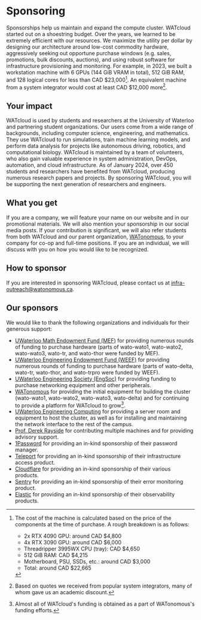 # Sponsoring

Sponsorships help us maintain and expand the compute cluster. WATcloud started out on a shoestring budget. Over the years, we learned to be extremely efficient with our resources. We maximize the utility per dollar by designing our architecture around low-cost commodity hardware, aggressively seeking out opportune purchase windows (e.g. sales, promotions, bulk discounts, auctions), and using robust software for infrastructure provisioning and monitoring. For example, in 2023, we built a workstation machine with 6 GPUs (144 GiB VRAM in total), 512 GiB RAM, and 128 logical cores for less than CAD \$23,000[^trpro-cost]. An equivalent machine from a system integrator would cost at least CAD \$12,000 more[^system-integrator-quote].

[^trpro-cost]: The cost of the machine is calculated based on the price of the components at the time of purchase. A rough breakdown is as follows:
    - 2x RTX 4090 GPU: around CAD \$4,800
    - 4x RTX 3090 GPU: around CAD \$6,000
    - Threadripper 3995WX CPU (tray): CAD \$4,650
    - 512 GiB RAM: CAD \$4,215
    - Motherboard, PSU, SSDs, etc.: around CAD \$3,000
    - Total: around CAD \$22,665

[^system-integrator-quote]: Based on quotes we received from popular system integrators, many of whom gave us an academic discount.

## Your impact

WATcloud is used by students and researchers at the University of Waterloo and partnering student organizations. Our users come from a wide range of backgrounds, including computer science, engineering, and mathematics. They use WATcloud to run simulations, train machine learning models, and perform data analysis for projects like autonomous driving, robotics, and computational biology. WATcloud is maintained by a team of volunteers, who also gain valuable experience in system administration, DevOps, automation, and cloud infrastructure. As of January 2024, over 450 students and researchers have benefited from WATcloud, producing numerous research papers and projects. By sponsoring WATcloud, you will be supporting the next generation of researchers and engineers.

## What you get

If you are a company, we will feature your name on our website and in our promotional materials. We will also mention your sponsorship in our social media posts. If your contribution is significant, we will also refer students from both WATcloud and our parent organization, [WATonomous](https://watonomous.ca), to your company for co-op and full-time positions. If you are an individual, we will discuss with you on how you would like to be recognized.

## How to sponsor

If you are interested in sponsoring WATcloud, please contact us at infra-outreach@watonomous.ca.

## Our sponsors

We would like to thank the following organizations and individuals for their generous support:

- [UWaterloo Math Endowment Fund (MEF)](https://uwaterloo.ca/math-endowment-fund/) for providing numerous rounds of funding to purchase hardware (parts of wato-wato1, wato-wato2, wato-wato3, wato-tr, and wato-thor were funded by MEF).
- [UWaterloo Engineering Endowment Fund (WEEF)](https://uwaterloo.ca/engineering-endowment-foundation/) for providing numerous rounds of funding to purchase hardware (parts of wato-delta, wato-tr, wato-thor, and wato-trpro were funded by WEEF).
- [UWaterloo Engineering Society (EngSoc)](https://engsoc.uwaterloo.ca) for providing funding to purchase networking equipment and other peripherals.
- [WATonomous](https://watonomous.ca) for providing the initial equipment for building the cluster (wato-wato1, wato-wato2, wato-wato3, wato-delta) and for continuing to provide a platform for WATcloud to grow[^wato-funding].
- [UWaterloo Engineering Computing](https://uwaterloo.ca/engineering-computing/) for providing a server room and equipment to host the cluster, as well as for installing and maintaining the network interface to the rest of the campus.
- [Prof. Derek Rayside](https://uwaterloo.ca/electrical-computer-engineering/profile/drayside) for contributing multiple machines and for providing advisory support.
- [1Password](https://1password.com) for providing an in-kind sponsorship of their password manager.
- [Teleport](https://goteleport.com) for providing an in-kind sponsorship of their infrastructure access product.
- [Cloudflare](https://cloudflare.com) for providing an in-kind sponsorship of their various products.
- [Sentry](https://sentry.io) for providing an in-kind sponsorship of their error monitoring product.
- [Elastic](https://elastic.co) for providing an in-kind sponsorship of their observability products.


[^wato-funding]: Almost all of WATcloud's funding is obtained as a part of WATonomous's funding efforts.

